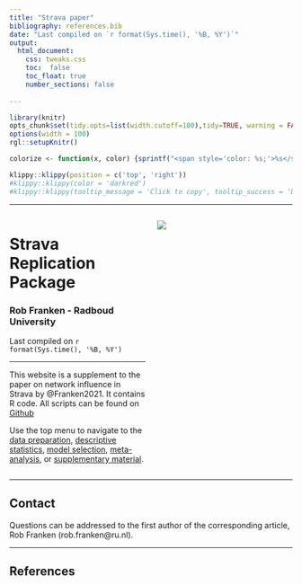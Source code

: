 ```yaml
---
title: "Strava paper"
bibliography: references.bib
date: "Last compiled on `r format(Sys.time(), '%B, %Y')`"
output: 
  html_document:
    css: tweaks.css
    toc:  false
    toc_float: true
    number_sections: false
 
---
```


```r
library(knitr)
opts_chunk$set(tidy.opts=list(width.cutoff=100),tidy=TRUE, warning = FALSE, message = FALSE,comment = "#>", cache=TRUE, class.source=c("test"), class.output=c("test2"))
options(width = 100)
rgl::setupKnitr()

colorize <- function(x, color) {sprintf("<span style='color: %s;'>%s</span>", color, x) }

```

```r
klippy::klippy(position = c('top', 'right'))
#klippy::klippy(color = 'darkred')
#klippy::klippy(tooltip_message = 'Click to copy', tooltip_success = 'Done')
```



----

:::::::::::::: {.columns}
::: {.column width="50%"}

# **Strava Replication Package**
### Rob Franken - Radboud University
Last compiled on `r format(Sys.time(), '%B, %Y')`

----
  
This website is a supplement to the paper on network influence in Strava by @Franken2021. It contains R code. 
All scripts can be found on [Github](https://github.com/robfranken/Strava)

Use the top menu to navigate to the [data preparation](https://robfranken.github.io/Strava/prep.html), [descriptive statistics](https://robfranken.github.io/Strava/des.html), [model selection](https://robfranken.github.io/Strava/explore.html), [meta-analysis](https://robfranken.github.io/Strava/meta.html), or [supplementary material](https://robfranken.github.io/Strava/sup.html). 

:::
::: {.column width="50%"}

![](images/logo2.png)

:::
::::::::::::::
----

## Contact  

Questions can be addressed to the first author of the corresponding article, Rob Franken (rob.franken@ru.nl).
  
----

## References






